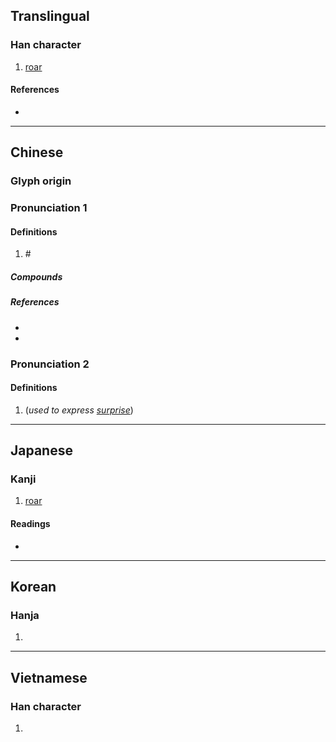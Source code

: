 {{character info/new}}
==Translingual==

===Han character===
{{Han char|rn=30|rad=口|as=14|sn=17|four=64047|canj=RTOE|ids=⿰口蒦}}

# [[roar]]

====References====
* {{Han ref|kx=0211.300|dkj=04452|dj=0434.240|hdz=10688.080|uh=5684|ud=22148|bh=ECC4|bd=60612}}

----

==Chinese==
{{zh-forms}}

===Glyph origin===
{{Han etym}}

===Pronunciation 1===
{{zh-pron
|m=ǒ
|c=waak6,o2,wok6
|mc=y
|oc=y
|cat=
}}
{{zh-attn-split}}

====Definitions====
{{zh-hanzi}}

# # {{n-g|Used to express [[realization]] or [[doubt]]:}}

=====Compounds=====
{{zh-der|喔嚄|呦嚄說|嚄嚄|嚄唶}}

=====References=====
* {{R:twedu|B00454}}
* {{R:yue:mfccd}}

=== Pronunciation 2 ===
{{zh-pron
|m=huō,huò
|c=
|mc=y
|oc=y
|cat=
}}

====Definitions====
# (''used to express [[surprise]]'')

----

==Japanese==

===Kanji===
{{ja-kanji|grade=|rs=口14}}

# [[roar]]

====Readings====
* {{ja-readings|on=かく, わく}}

----

==Korean==

===Hanja===
{{ko-hanja|hangeul=획|rv=hoek|mr=hoek}}

# {{defn|lang=ko|sort=口14}}

----

==Vietnamese==

===Han character===
{{vi-hantu|[[quác]]|rs=口14}}

# {{defn|lang=vi|sort=口14}}
